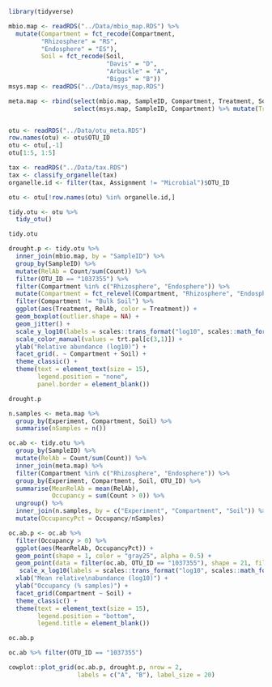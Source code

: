 ```r
library(tidyverse)
```

```r
mbio.map <- readRDS("../Data/mbio_map.RDS") %>% 
  mutate(Compartment = fct_recode(Compartment,
         "Rhizosphere" = "RS",
         "Endosphere" = "ES"),
         Soil = fct_recode(Soil,
                           "Davis" = "D",
                           "Arbuckle" = "A",
                           "Biggs" = "B")) 
msys.map <- readRDS("../Data/msys_map.RDS")

meta.map <- rbind(select(mbio.map, SampleID, Compartment, Treatment, Soil) %>% mutate(Experiment = "mBio"),
                  select(msys.map, SampleID, Compartment) %>% mutate(Treatment = "WC", Soil = "Arkansas", Experiment = "mSys"))


otu <- readRDS("../Data/otu_meta.RDS")
row.names(otu) <- otu$OTU_ID 
otu <- otu[,-1]
otu[1:5, 1:5]

tax <- readRDS("../Data/tax.RDS")
tax <- classify_organelle(tax)
organelle.id <- filter(tax, Assignment != "Microbial")$OTU_ID

otu <- otu[!row.names(otu) %in% organelle.id,]

```

```r
tidy.otu <- otu %>% 
  tidy_otu()

tidy.otu
```

```r
drought.p <- tidy.otu %>% 
  inner_join(mbio.map, by = "SampleID") %>% 
  group_by(SampleID) %>% 
  mutate(RelAb = Count/sum(Count)) %>% 
  filter(OTU_ID == "1037355") %>% 
  filter(Compartment %in% c("Rhizosphere", "Endosphere")) %>% 
  mutate(Compartment = fct_relevel(Compartment, "Rhizosphere", "Endosphere")) %>% 
  filter(Compartment != "Bulk Soil") %>% 
  ggplot(aes(Treatment, RelAb, color = Treatment)) +
  geom_boxplot(outlier.shape = NA) +
  geom_jitter() +
  scale_y_log10(labels = scales::trans_format("log10", scales::math_format(10^.x))) +
  scale_color_manual(values = trt.pal[c(3,1)]) +
  ylab("Relative abundance (log10)") +
  facet_grid(. ~ Compartment + Soil) +
  theme_classic() +
  theme(text = element_text(size = 15),
        legend.position = "none",
        panel.border = element_blank())

drought.p
```

```r
n.samples <- meta.map %>% 
  group_by(Experiment, Compartment, Soil) %>% 
  summarise(nSamples = n())

oc.ab <- tidy.otu %>% 
  group_by(SampleID) %>% 
  mutate(RelAb = Count/sum(Count)) %>% 
  inner_join(meta.map) %>% 
  filter(Compartment %in% c("Rhizosphere", "Endosphere")) %>% 
  group_by(Experiment, Compartment, Soil, OTU_ID) %>% 
  summarise(MeanRelAb = mean(RelAb),
            Occupancy = sum(Count > 0)) %>% 
  ungroup() %>% 
  inner_join(n.samples, by = c("Experiment", "Compartment", "Soil")) %>% 
  mutate(OccupancyPct = Occupancy/nSamples)

oc.ab.p <- oc.ab %>% 
  filter(Occupancy > 0) %>% 
  ggplot(aes(MeanRelAb, OccupancyPct)) +
  geom_point(shape = 1, color = "gray25", alpha = 0.5) +
  geom_point(data = filter(oc.ab, OTU_ID == "1037355"), shape = 21, fill = phy.pal[3], color = "black", size = 3, stroke = 1) +
   scale_x_log10(labels = scales::trans_format("log10", scales::math_format(10^.x))) +
  xlab("Mean relative\nabundance (log10)") +
  ylab("Occupancy (% samples)") +
  facet_grid(Compartment ~ Soil) +
  theme_classic() +
  theme(text = element_text(size = 15), 
        legend.position = "bottom",
        legend.title = element_blank())

oc.ab.p
```

```r
oc.ab %>% filter(OTU_ID == "1037355")
```

```r
cowplot::plot_grid(oc.ab.p, drought.p, nrow = 2,
                   labels = c("A", "B"), label_size = 20)
```

